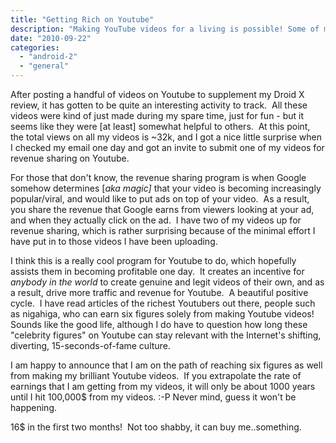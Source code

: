 ```yaml
---
title: "Getting Rich on Youtube"
description: "Making YouTube videos for a living is possible! Some of my musings on the creator economy having been one for a while."
date: "2010-09-22"
categories: 
  - "android-2"
  - "general"
---
```


After posting a handful of videos on Youtube to supplement my Droid X review, it has gotten to be quite an interesting activity to track.  All these videos were kind of just made during my spare time, just for fun - but it seems like they were \[at least\] somewhat helpful to others.  At this point, the total views on all my videos is ~32k, and I got a nice little surprise when I checked my email one day and got an invite to submit one of my videos for revenue sharing on Youtube.

For those that don't know, the revenue sharing program is when Google somehow determines \[_aka magic\]_ that your video is becoming increasingly popular/viral, and would like to put ads on top of your video.  As a result, you share the revenue that Google earns from viewers looking at your ad, and when they actually click on the ad.  I have two of my videos up for revenue sharing, which is rather surprising because of the minimal effort I have put in to those videos I have been uploading.

I think this is a really cool program for Youtube to do, which hopefully assists them in becoming profitable one day.  It creates an incentive for _anybody in the world_ to create genuine and legit videos of their own, and as a result, drive more traffic and revenue for Youtube.  A beautiful positive cycle.  I have read articles of the richest Youtubers out there, people such as nigahiga, who can earn six figures solely from making Youtube videos!  Sounds like the good life, although I do have to question how long these "celebrity figures" on Youtube can stay relevant with the Internet's shifting, diverting, 15-seconds-of-fame culture.

I am happy to announce that I am on the path of reaching six figures as well from making my brilliant Youtube videos.  If you extrapolate the rate of earnings that I am getting from my videos, it will only be about 1000 years until I hit 100,000$ from my videos. :-P Never mind, guess it won't be happening.

16$ in the first two months!  Not too shabby, it can buy me..something.
